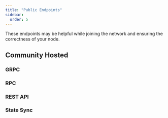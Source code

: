 ```yaml
---
title: "Public Endpoints"
sidebar:
  order: 5
---
```


These endpoints may be helpful while joining the network and ensuring the correctness of your node.

## Community Hosted

### GRPC

### RPC

### REST API

### State Sync
